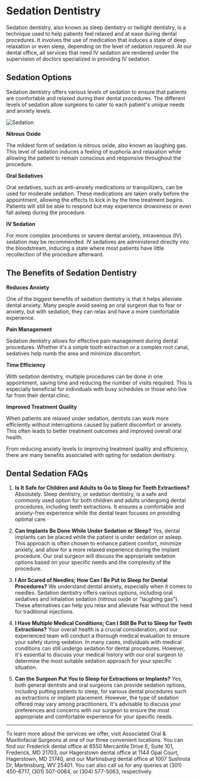# Sedation Dentistry

Sedation dentistry, also known as sleep dentistry or twilight dentistry, is a technique used to help patients feel relaxed and at ease during dental procedures. It involves the use of medication that induces a state of deep relaxation or even sleep, depending on the level of sedation required. At our dental office, all services that need IV sedation are rendered under the supervision of doctors specialized in providing IV sedation.

## Sedation Options

Sedation dentistry offers various levels of sedation to ensure that patients are comfortable and relaxed during their dental procedures. The different levels of sedation allow surgeons to cater to each patient's unique needs and anxiety levels.

![Sedation](/content/seda.png)

**Nitrous Oxide**

The mildest form of sedation is nitrous oxide, also known as laughing gas. This level of sedation induces a feeling of euphoria and relaxation while allowing the patient to remain conscious and responsive throughout the procedure.

**Oral Sedatives**

Oral sedatives, such as anti-anxiety medications or tranquilizers, can be used for moderate sedation. These medications are taken orally before the appointment, allowing the effects to kick in by the time treatment begins. Patients will still be able to respond but may experience drowsiness or even fall asleep during the procedure.

**IV Sedation**

For more complex procedures or severe dental anxiety, intravenous (IV) sedation may be recommended. IV sedatives are administered directly into the bloodstream, inducing a state where most patients have little recollection of the procedure afterward.

## The Benefits of Sedation Dentistry

**Reduces Anxiety**

One of the biggest benefits of sedation dentistry is that it helps alleviate dental anxiety. Many people avoid seeing an oral surgeon due to fear or anxiety, but with sedation, they can relax and have a more comfortable experience.

**Pain Management**

Sedation dentistry allows for effective pain management during dental procedures. Whether it's a simple tooth extraction or a complex root canal, sedatives help numb the area and minimize discomfort.

**Time Efficiency**

With sedation dentistry, multiple procedures can be done in one appointment, saving time and reducing the number of visits required. This is especially beneficial for individuals with busy schedules or those who live far from their dental clinic.

**Improved Treatment Quality**

When patients are relaxed under sedation, dentists can work more efficiently without interruptions caused by patient discomfort or anxiety. This often leads to better treatment outcomes and improved overall oral health.

From reducing anxiety levels to improving treatment quality and efficiency, there are many benefits associated with opting for sedation dentistry.

## Dental Sedation FAQs

1. **Is It Safe for Children and Adults to Go to Sleep for Teeth Extractions?**
   Absolutely. Sleep dentistry, or sedation dentistry, is a safe and commonly used option for both children and adults undergoing dental procedures, including teeth extractions. It ensures a comfortable and anxiety-free experience while the dental team focuses on providing optimal care.

1. **Can Implants Be Done While Under Sedation or Sleep?**
   Yes, dental implants can be placed while the patient is under sedation or asleep. This approach is often chosen to enhance patient comfort, minimize anxiety, and allow for a more relaxed experience during the implant procedure. Our oral surgeon will discuss the appropriate sedation options based on your specific needs and the complexity of the procedure.

1. **I Am Scared of Needles; How Can I Be Put to Sleep for Dental Procedures?**
   We understand dental anxiety, especially when it comes to needles. Sedation dentistry offers various options, including oral sedatives and inhalation sedation (nitrous oxide or "laughing gas"). These alternatives can help you relax and alleviate fear without the need for traditional injections.

1. **I Have Multiple Medical Conditions; Can I Still Be Put to Sleep for Teeth Extractions?**
   Your overall health is a crucial consideration, and our experienced team will conduct a thorough medical evaluation to ensure your safety during sedation. In many cases, individuals with medical conditions can still undergo sedation for dental procedures. However, it's essential to discuss your medical history with our oral surgeon to determine the most suitable sedation approach for your specific situation.

1. **Can the Surgeon Put You to Sleep for Extractions or Implants?**
   Yes, both general dentists and oral surgeons can provide sedation options, including putting patients to sleep, for various dental procedures such as extractions or implant placement. However, the type of sedation offered may vary among practitioners. It's advisable to discuss your preferences and concerns with our surgeon to ensure the most appropriate and comfortable experience for your specific needs.

---

To learn more about the services we offer, visit Associated Oral & Maxillofacial Surgeons at one of our three convenient locations. You can find our Frederick dental office at 6550 Mercantile Drive E, Suite 101, Frederick, MD 21703, our Hagerstown dental office at 1144 Opal Court, Hagerstown, MD 21740, and our Martinsburg dental office at 1007 Sushruta Dr, Martinsburg, WV 25401. You can also call us for any queries at (301) 450-6717, (301) 507-0064, or (304) 577-5063, respectively.
